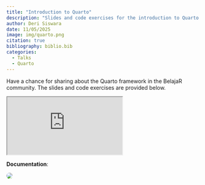 ```yaml
---
title: "Introduction to Quarto"
description: "Slides and code exercises for the introduction to Quarto."
author: Deri Siswara
date: 11/05/2025 
image: img/quarto.png
citation: true
bibliography: biblio.bib
categories:
  - Talks
  - Quarto
---
```


Have a chance for sharing about the Quarto framework in the BelajaR community. The slides and code exercises are provided below.

<iframe class="slides" src="https://derisiswara.quarto.pub/dasar-quarto/#/title-slide"></iframe>

**Documentation**: 

![](img/quarto.jpeg){style="border-radius:1em;margin-top:auto"}